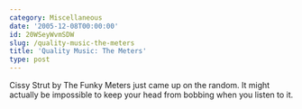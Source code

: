 ```yaml
---
category: Miscellaneous
date: '2005-12-08T00:00:00'
id: 20WSeyWvmSDW
slug: /quality-music-the-meters
title: 'Quality Music: The Meters'
type: post
---
```


Cissy Strut by The Funky Meters just came up on the random. It
might actually be impossible to keep your head from bobbing when
you listen to it.